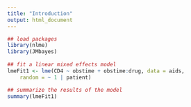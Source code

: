 ```yaml
---
title: "Introduction"
output: html_document
---
```



```r

## load packages
library(nlme)
library(JMbayes)
    
## fit a linear mixed effects model
lmeFit1 <- lme(CD4 ~ obstime + obstime:drug, data = aids,
    random = ~ 1 | patient)

## summarize the results of the model
summary(lmeFit1)


```
